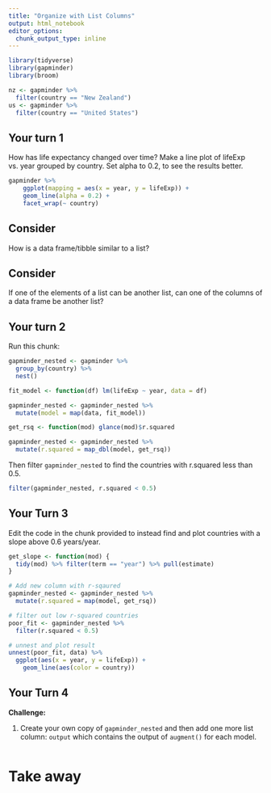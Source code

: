 ```yaml
---
title: "Organize with List Columns"
output: html_notebook
editor_options:
  chunk_output_type: inline
---
```


<!-- This file by Charlotte Wickham is licensed under a Creative Commons Attribution 4.0 International License, adapted from the orignal work at https://github.com/rstudio/master-the-tidyverse by RStudio. -->

```r
library(tidyverse)
library(gapminder)
library(broom)

nz <- gapminder %>%
  filter(country == "New Zealand")
us <- gapminder %>%
  filter(country == "United States")
```

## Your turn 1

How has life expectancy changed over time?
Make a line plot of lifeExp vs. year grouped by country.
Set alpha to 0.2, to see the results better.

```r
gapminder %>%
    ggplot(mapping = aes(x = year, y = lifeExp)) +
    geom_line(alpha = 0.2) +
    facet_wrap(~ country)
```

## Consider

How is a data frame/tibble similar to a list?

## Consider

If one of the elements of a list can be another list,
can one of the columns of a data frame be another list?

## Your turn 2

Run this chunk:
```r
gapminder_nested <- gapminder %>%
  group_by(country) %>%
  nest()

fit_model <- function(df) lm(lifeExp ~ year, data = df)

gapminder_nested <- gapminder_nested %>%
  mutate(model = map(data, fit_model))

get_rsq <- function(mod) glance(mod)$r.squared

gapminder_nested <- gapminder_nested %>%
  mutate(r.squared = map_dbl(model, get_rsq))
```

Then filter `gapminder_nested` to find the countries with r.squared less than 0.5.

```r
filter(gapminder_nested, r.squared < 0.5)
```

## Your Turn 3

Edit the code in the chunk provided to instead find and plot countries with a slope above 0.6 years/year.

```r
get_slope <- function(mod) {
  tidy(mod) %>% filter(term == "year") %>% pull(estimate)
}

# Add new column with r-sqaured
gapminder_nested <- gapminder_nested %>%
  mutate(r.squared = map(model, get_rsq))

# filter out low r-squared countries
poor_fit <- gapminder_nested %>%
  filter(r.squared < 0.5)

# unnest and plot result
unnest(poor_fit, data) %>%
  ggplot(aes(x = year, y = lifeExp)) +
    geom_line(aes(color = country))
```

## Your Turn 4

**Challenge:**

1. Create your own copy of `gapminder_nested` and then add one more list column: `output` which contains the output of `augment()` for each model.


```r

```

# Take away
